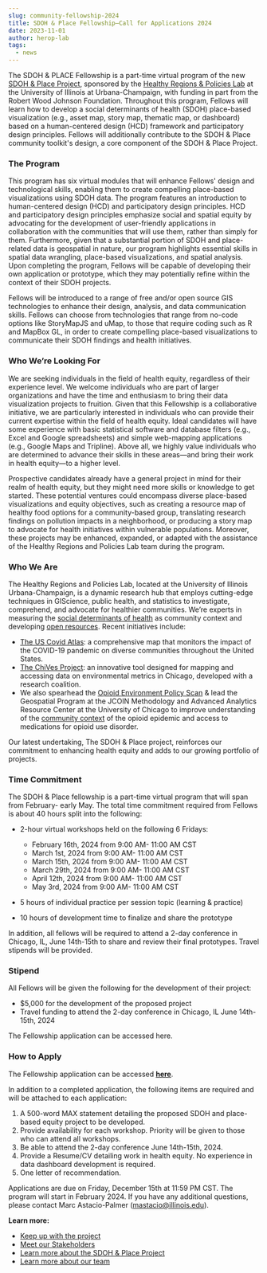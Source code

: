 ```yaml
---
slug: community-fellowship-2024
title: SDOH & Place Fellowship—Call for Applications 2024
date: 2023-11-01
author: herop-lab
tags:
  - news
---
```

The SDOH & PLACE Fellowship is a part-time virtual program of the new [SDOH & Place Project](http://www.sdohplace.org), sponsored by the [Healthy Regions & Policies Lab](https://healthyregions.org/) at the University of Illinois at Urbana-Champaign, with funding in part from the Robert Wood Johnson Foundation. Throughout this program, Fellows will learn how to develop a social determinants of health (SDOH) place-based visualization (e.g., asset map, story map, thematic map, or dashboard) based on a human-centered design (HCD) framework and participatory design principles. Fellows will additionally contribute to the SDOH & Place community toolkit's design, a core component of the SDOH & Place Project.

### The Program

This program has six virtual modules that will enhance Fellows' design and technological skills, enabling them to create compelling place-based visualizations using SDOH data. The program features an introduction to human-centered design (HCD) and participatory design principles. HCD and participatory design principles emphasize social and spatial equity by advocating for the development of user-friendly applications in collaboration with the communities that will use them, rather than simply for them. Furthermore, given that a substantial portion of SDOH and place-related data is geospatial in nature, our program highlights essential skills in spatial data wrangling, place-based visualizations, and spatial analysis. Upon completing the program, Fellows will be capable of developing their own application or prototype, which they may potentially refine within the context of their SDOH projects.

Fellows will be introduced to a range of free and/or open source GIS technologies to enhance their design, analysis, and data communication skills. Fellows can choose from technologies that range from no-code options like StoryMapJS and uMap, to those that require coding such as R and MapBox GL, in order to create compelling place-based visualizations to communicate their SDOH findings and health initiatives.

### Who We’re Looking For

We are seeking individuals in the field of health equity, regardless of their experience level. We welcome individuals who are part of larger organizations and have the time and enthusiasm to bring their data visualization projects to fruition. Given that this Fellowship is a collaborative initiative, we are particularly interested in individuals who can provide their current expertise within the field of health equity. Ideal candidates will have some experience with basic statistical software and database filters (e.g., Excel and Google spreadsheets) and simple web-mapping applications (e.g., Google Maps and Tripline). Above all, we highly value individuals who are determined to advance their skills in these areas—and bring their work in health equity—to a higher level.

Prospective candidates already have a general project in mind for their realm of health equity, but they might need more skills or knowledge to get started. These potential ventures could encompass diverse place-based visualizations and equity objectives, such as creating a resource map of healthy food options for a community-based group, translating research findings on pollution impacts in a neighborhood, or producing a story map to advocate for health initiatives within vulnerable populations. Moreover, these projects may be enhanced, expanded, or adapted with the assistance of the Healthy Regions and Policies Lab team during the program.

### Who We Are

The Healthy Regions and Policies Lab, located at the University of Illinois Urbana-Champaign, is a dynamic research hub that employs cutting-edge techniques in GIScience, public health, and statistics to investigate, comprehend, and advocate for healthier communities. We’re experts in measuring the [social determinants of health](https://jamanetwork.com/journals/jamanetworkopen/fullarticle/2759757) as community context and developing [open resources](https://healthyregions.org/resources/). Recent initiatives include:

* [The US Covid Atlas](https://uscovidatlas.org/): a comprehensive map that monitors the impact of the COVID-19 pandemic on diverse communities throughout the United States.
* [The ChiVes Project](https://chichives.com/): an innovative tool designed for mapping and accessing data on environmental metrics in Chicago, developed with a research coalition. 
* We also spearhead the [Opioid Environment Policy Scan](https://oeps.healthyregions.org/) & lead the Geospatial Program at the JCOIN Methodology and Advanced Analytics Resource Center at the University of Chicago to improve understanding of the [community context](https://jamanetwork.com/journals/jamanetworkopen/fullarticle/2791296) of the opioid epidemic and access to medications for opioid use disorder. 

Our latest undertaking, The SDOH & Place project, reinforces our commitment to enhancing health equity and adds to our growing portfolio of projects. 

### Time Commitment

The SDOH & Place fellowship is a part-time virtual program that will span from February- early May. The total time commitment required from Fellows is about 40 hours split into the following:

* 2-hour virtual workshops held on the following 6 Fridays:

  * February 16th, 2024 from 9:00 AM- 11:00 AM CST
  * March 1st, 2024 from 9:00 AM- 11:00 AM CST
  * March 15th, 2024 from 9:00 AM- 11:00 AM CST
  * March 29th, 2024 from 9:00 AM- 11:00 AM CST
  * April 12th, 2024 from 9:00 AM- 11:00 AM CST
  * May 3rd, 2024 from 9:00 AM- 11:00 AM CST
* 5 hours of individual practice per session topic (learning & practice) 
* 10 hours of development time to finalize and share the prototype

In addition, all fellows will be required to attend a 2-day conference in Chicago, IL, June 14th-15th to share and review their final prototypes. Travel stipends will be provided.

### Stipend

All Fellows will be given the following for the development of their project:

* $5,000 for the development of the proposed project
* Travel funding to attend the 2-day conference in Chicago, IL June 14th-15th, 2024

The Fellowship application can be accessed here.

### How to Apply

The Fellowship application can be accessed **[here](https://forms.illinois.edu/sec/1820267480)**.

In addition to a completed application, the following items are required and will be attached to each application:

1. A 500-word MAX statement detailing the proposed SDOH and place-based equity project to be developed.
2. Provide availability for each workshop. Priority will be given to those who can attend all workshops.
3. Be able to attend the 2-day conference June 14th-15th, 2024.
4. Provide a Resume/CV detailing work in health equity. No experience in data dashboard development is required.
5. One letter of recommendation.

Applications are due on Friday, December 15th at 11:59 PM CST. The program will start in February 2024. If you have any additional questions, please contact Marc Astacio-Palmer (mastacio@illinois.edu). 

**Learn more:**

* [Keep up with the project](https://sdohplace.org/news)
* [Meet our Stakeholders](https://sdohplace.org/news/introducing-our-advisory-boards)
* [Learn more about the SDOH & Place Project](https://sdohplace.org/news/introducing-the-sdoh-place-project)
* [Learn more about our team](https://sdohplace.org/about)